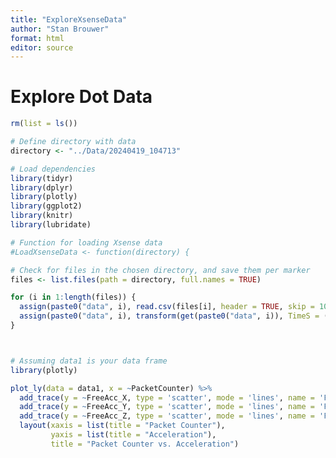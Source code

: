 ```yaml
---
title: "ExploreXsenseData"
author: "Stan Brouwer"
format: html
editor: source
---
```


# Explore Dot Data

```r
rm(list = ls())

# Define directory with data
directory <- "../Data/20240419_104713"

# Load dependencies
library(tidyr)
library(dplyr)
library(plotly)
library(ggplot2)
library(knitr)
library(lubridate)

# Function for loading Xsense data
#LoadXsenseData <- function(directory) {

# Check for files in the chosen directory, and save them per marker
files <- list.files(path = directory, full.names = TRUE)

for (i in 1:length(files)) {
  assign(paste0("data", i), read.csv(files[i], header = TRUE, skip = 10))  # Read CSV file 
  assign(paste0("data", i), transform(get(paste0("data", i)), TimeS = (SampleTimeFine / 1e6) - (SampleTimeFine[1] / 1e6)))  # Add TimeS column
}



# Assuming data1 is your data frame
library(plotly)

plot_ly(data = data1, x = ~PacketCounter) %>%
  add_trace(y = ~FreeAcc_X, type = 'scatter', mode = 'lines', name = 'FreeAcc_X') %>%
  add_trace(y = ~FreeAcc_Y, type = 'scatter', mode = 'lines', name = 'FreeAcc_Y') %>%
  add_trace(y = ~FreeAcc_Z, type = 'scatter', mode = 'lines', name = 'FreeAcc_Z') %>%
  layout(xaxis = list(title = "Packet Counter"),
         yaxis = list(title = "Acceleration"),
         title = "Packet Counter vs. Acceleration")





```
